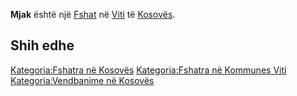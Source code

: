 {{Fshat në Kosovës
 | Emri                = Mjak
| sqi_D_name = Mjak
| sqi_D_FULL_NAME_RO = Mjak
| sqi_D_FULL_NAME_ND_RO = Mjak
| sqi_D_SORT_NAME_RG = MJAK
| sqi_D_FULL_NAME_RG = Mjak
| sqi_D_FULL_NAME_ND_RG = Mjak
| sqi_V_name = Mijak
| sqi_V_FULL_NAME_RO = Mijak
| sqi_V_FULL_NAME_ND_RO = Mijak
| sqi_V_SORT_NAME_RG = MIJAK
| sqi_V_FULL_NAME_RG = Mijak
| sqi_V_FULL_NAME_ND_RG = Mijak
| srp_N_name = Mijak
| srp_N_FULL_NAME_RO = Mijak
| srp_N_FULL_NAME_ND_RO = Mijak
| srp_N_SORT_NAME_RG = MIJAK
| srp_N_FULL_NAME_RG = Mijak
| srp_N_FULL_NAME_ND_RG = Mijak
| srp_NS_name = Мијак
| srp_NS_FULL_NAME_RO = Мијак
| srp_NS_FULL_NAME_ND_RO = Мијак
| srp_NS_SORT_NAME_RG = МИЈАК
| srp_NS_FULL_NAME_RG = Мијак
| srp_NS_FULL_NAME_ND_RG = Мијак

 | Emri (Rasa dhanore) = 
 | Figura              = 
 | Shteti              = Kosovo
 | Komuna              = Viti
 | Kodi postar         = 
 | Sipërfaqja          = 

 | Popullsia           = 

 | Regj. i popullsisë  = 
 | Dend. e popullsisë  = 
 | Faqja zyrtare       = 
 <!--- Koordinatat ----> 
 | Gjerësia            = 42.247222
 | Gjatësia            = 21.385556
 | Lartësia            = 
}}
'''Mjak''' është një [[Fshat]] në [[Viti]] të [[Kosovës]].

<!-- == Gjeografia == -->
<!-- == Historia == -->
<!-- == Demografia == -->
== Shih edhe ==
{{Komuna Viti}}
{{Kosovo-Administrata-Cung}}

[[Kategoria:Fshatra në Kosovës]]
[[Kategoria:Fshatra në Kommunes Viti]]
[[Kategoria:Vendbanime në Kosovës]]